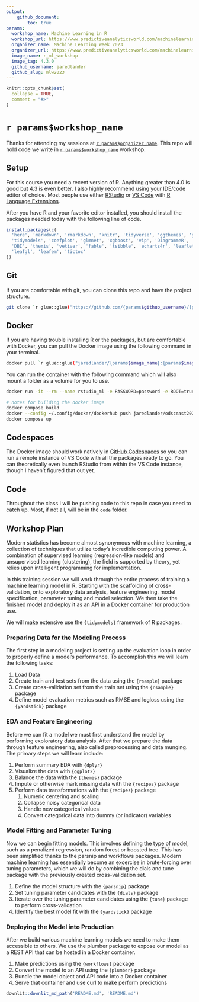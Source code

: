 ```yaml
---
output:
    github_document:
        toc: true
params:
  workshop_name: Machine Learning in R
  workshop_url: https://www.predictiveanalyticsworld.com/machinelearningweek/workshops/machine-learning-with-r/
  organizer_name: Machine Learning Week 2023
  organizer_url: https://www.predictiveanalyticsworld.com/machinelearningweek/
  image_name: r_ml_workshop
  image_tag: 4.3.0
  github_username: jaredlander
  github_slug: mlw2023
---
```


<!-- README.md is generated from README.Rmd. Please edit that file -->

```r
knitr::opts_chunk$set(
  collapse = TRUE,
  comment = "#>"
)
```

# `r params$workshop_name`

<!-- badges: start -->
<!-- badges: end -->

Thanks for attending my sessions at [`r params$organizer_name`](`r params$organizer_url`). This repo will hold code we write in [`r params$workshop_name`](`r params$workshop_url`) workshop.

## Setup

For this course you need a recent version of R. Anything greater than 4.0 is good but 4.3 is even better. I also highly recommend using your IDE/code editor of choice. Most people use either [RStudio](https://www.rstudio.com/products/rstudio/) or [VS Code](https://code.visualstudio.com/) with [R Language Extensions](https://code.visualstudio.com/docs/languages/r).

After you have R and your favorite editor installed, you should install the packages needed today with the following line of code.

```r
install.packages(c(
  'here', 'markdown', 'rmarkdown', 'knitr', 'tidyverse', 'ggthemes', 'ggridges', 
  'tidymodels', 'coefplot', 'glmnet', 'xgboost', 'vip', 'DiagrammeR', 'here', 
  'DBI', 'themis', 'vetiver', 'fable', 'tsibble', 'echarts4r', 'leaflet', 
  'leafgl', 'leafem', 'tictoc'
))
```

## Git

If you are comfortable with git, you can clone this repo and have the project structure.

```sh
git clone `r glue::glue("https://github.com/{params$github_username}/{params$github_slug}.git")`
```


## Docker

If you are having trouble installing R or the packages, but are comfortable with Docker, you can pull the Docker image using the following command in your terminal.

```sh
docker pull `r glue::glue("jaredlander/{params$image_name}:{params$image_tag}")`
```

You can run the container with the following command which will also mount a folder as a volume for you to use.

```sh
docker run -it --rm --name rstudio_ml -e PASSWORD=password -e ROOT=true -p 8787:8787 -v $PWD/workshop:/home/rstudio/workshop  `r glue::glue("jaredlander/{params$image_name}:{params$image_tag}")`
```

```sh
# notes for building the docker image
docker compose build
docker --config ~/.config/docker/dockerhub push jaredlander/odsceast2023:4.2.3
docker compose up
```

## Codespaces

The Docker image should work natively in [GitHub Codespaces](https://github.com/features/codespaces) so you can run a remote instance of VS Code with all the packages ready to go. You can theoretically even launch RStudio from within the VS Code instance, though I haven't figured that out yet.

## Code

Throughout the class I will be pushing code to this repo in case you need to catch up. Most, if not all, will be in the `code` folder.

## Workshop Plan

Modern statistics has become almost synonymous with machine learning, a collection of techniques that utilize today's incredible computing power. A combination of  supervised learning (regression-like models) and unsupervised learning (clustering), the field is supported by theory, yet relies upon intelligent programming for implementation.

In this training session we will work through the entire process of training a machine learning model in R. Starting with the scaffolding of cross-validation, onto exploratory data analysis, feature engineering, model specification, parameter tuning and model selection. We then take the finished model and deploy it as an API in a Docker container for production use.

We will make extensive use the `{tidymodels}` framework of R packages.

### Preparing Data for the Modeling Process

The first step in a modeling project is setting up the evaluation loop in order to properly define a model's performance. To accomplish this we will learn the following tasks:

1. Load Data
1. Create train and test sets from the data using the `{rsample}` package
1. Create cross-validation set from the train set using the `{rsample}` package
1. Define model evaluation metrics such as RMSE and logloss using the `{yardstick}` package

### EDA and Feature Engineering

Before we can fit a model we must first understand the model by performing exploratory data analysis. After that we prepare the data through feature engineering, also called preprocessing and data munging. The primary steps we will learn include:

1. Perform summary EDA with `{dplyr}`
1. Visualize the data with `{ggplot2}`
1. Balance the data with the `{themis}` package
1. Impute or otherwise mark missing data with the `{recipes}` package
1. Perform data transformations with the `{recipes}` package
    1. Numeric centering and scaling
    1. Collapse noisy categorical data
    1. Handle new categorical values
    1. Convert categorical data into dummy (or indicator) variables

### Model Fitting and Parameter Tuning

Now we can begin fitting models. This involves defining the type of model, such as a penalized regression, random forest or boosted tree. This has been simplified thanks to the parsnip and workflows packages. Modern machine learning has essentially become an excercise in brute-forcing over tuning parameters, which we will do by combining the dials and tune package with the previously created cross-validation set.

1. Define the model structure with the `{parsnip}` package
1. Set tuning parameter candidates with the `{dials}` package
1. Iterate over the tuning parameter candidates using the `{tune}` package to perform cross-validation
1. Identify the best model fit with the `{yardstick}` package

### Deploying the Model into Production

After we build various machine learning models we need to make them accessible to others. We use the plumber package to expose our model as a REST API that can be hosted in a Docker container.

1. Make predictions using the `{workflows}` package
1. Convert the model to an API using the `{plumber}` package
1. Bundle the model object and API code into a Docker container
1. Serve that container and use curl to make perform predictions

```r
downlit::downlit_md_path('README.md', 'README.md')
```

